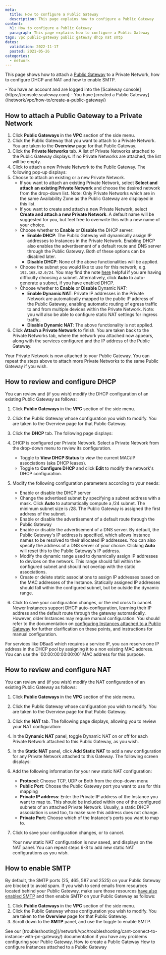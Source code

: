 ```yaml
---
meta:
  title: How to configure a Public Gateway
  description: This page explains how to configure a Public Gateway
content:
  h1: How to configure a Public Gateway
  paragraph: This page explains how to configure a Public Gateway
tags: vpc public-gateway public gateway dhcp nat smtp 
dates:
  validation: 2022-11-17
  posted: 2021-05-26
categories:
  - network
---
```


This page shows how to attach a [Public Gateway](/network/vpc/concepts/#public-gateway) to a Private Network, how to configure DHCP and NAT and how to enable SMTP.

<Macro id="iam-requirements" />
 
<Message type="requirement">
  - You have an account and are logged into the [Scaleway console](https://console.scaleway.com)
  - You have [created a Public Gateway](/network/vpc/how-to/create-a-public-gateway/)
</Message>

## How to attach a Public Gateway to a Private Network

1. Click **Public Gateways** in the **VPC** section of the side menu.
2. Click the Public Gateway that you want to attach to a Private Network. You are taken to the **Overview** page for that Public Gateway.
3. Click the **Private Networks** tab. A list of Private Networks attached to the Public Gateway displays. If no Private Networks are attached, the list will be empty.
4. Click <Icon name="plus" /> to attach a new Private Network to the Public Gateway. The following pop-up displays:
    <Lightbox src="scaleway-vpc-gw-attach-pn.webp" alt="" />
5. Choose to attach an existing or a new Private Network.
    - If you want to attach an existing Private Network, select **Select and attach an existing Private Network** and choose the desired network from the drop-down list.
      <Message type="note">
        Note: Only Private Networks which are in the same Availability Zone as the Public Gateway are displayed in this list.
      </Message>
    - If you want to create and attach a new Private Network, select **Create and attach a new Private Network**. A default name will be suggested for you, but feel free to overwrite this with a new name of your choice.
    - Choose whether to **Enable** or **Disable** the DHCP server:
        - **Enable DHCP**: The Public Gateway will dynamically assign IP addresses to Instances in the Private Network. Enabling DHCP also enables the advertisement of a default route and DNS server through the Public Gateway. Both of these options can be disabled later.
        - **Disable DHCP**: None of the above functionalities will be applied.
    - Choose the subnet you would like to use for this network, e.g. `192.168.42.0/24`. You may find the note [here](/compute/instances/how-to/use-private-networks/) helpful if you are having difficulty choosing a subnet. Alternatively, click **Auto** to auto-generate a subnet, if you have enabled DHCP.
    - Choose whether to **Enable** or **Disable** Dynamic NAT:
        - **Enable Dynamic NAT**: Private IP addresses in the Private Network are automatically mapped to the public IP address of the Public Gateway, enabling automatic routing of egress traffic to and from multiple devices within the Private Network. Note: you will also be able to configure static NAT settings for ingress traffic.
        - **Disable Dynamic NAT**: The above functionality is not applied.
6. Click **Attach a Private Network** to finish. You are taken back to the Private Networks tab, where the network you attached now appears, along with the services configured and the IP address of the Public Gateway.
    <Lightbox src="scaleway-vpc-gw-pn-attached.webp" alt="" />

Your Private Network is now attached to your Public Gateway. You can repeat the steps above to attach more Private Networks to the same Public Gateway if you wish.

## How to review and configure DHCP

You can review and (if you wish) modify the DHCP configuration of an existing Public Gateway as follows:

1. Click **Public Gateways** in the **VPC** section of the side menu.
2. Click the Public Gateway whose configuration you wish to modify. You are taken to the Overview page for that Public Gateway.
3. Click the **DHCP** tab. The following page displays:
    <Lightbox src="scaleway-dhcp.webp" alt="" />
4. DHCP is configured per Private Network. Select a Private Network from the drop-down menu to review its configuration.
    - Toggle <Icon name="toggle" /> to **View DHCP Status** to view the current MAC/IP associations (aka DHCP leases).
    - Toggle <Icon name="toggle" /> to **Configure DHCP** and click <Icon name="edit" /> **Edit** to modify the network's DHCP configuration.
5. Modify the following configuration parameters according to your needs:
    <Lightbox src="scaleway-dhcp-edit.webp" alt="" />

    - Enable or disable the DHCP server
    - Change the advertised subnet by specifying a subnet address with a mask. Click **Auto** to automatically compute a /24 subnet. The minimum subnet size is /28. The Public Gateway is assigned the first address of the subnet.
    - Enable or disable the advertisement of a default route through the Public Gateway
    - Enable or disable the advertisement of a DNS server. By default, the Public Gateway's IP address is specified, which allows Instance names to be resolved to their allocated IP addresses. You can also specify the address of a DNS server of your choice. Clicking **Auto** will reset this to the Public Gateway's IP address.
    - Modify the dynamic range used to dynamically assign IP addresses to devices on the network. This range should fall within the configured subnet and should not overlap with the static associations.
    - Create or delete static associations to assign IP addresses based on the MAC addresses of the Instance. Statically assigned IP addresses should fall within the configured subnet, but be outside the dynamic range.
6. Click <Icon name="validate" /> to save your configuration changes, or the red cross to cancel.
    <Message type="note">
      Newer Instances support DHCP auto-configuration, learning their IP address and the default route through the gateway automatically. However, older Instances may require manual configuration. You should refer to the documentation on [configuring Instances attached to a Public Gateway](/network/vpc/how-to/configure-instances-public-gw/) for further clarification on these points, and instructions for manual configuration.
    </Message>

<Message type="note">
  For services like DBaaS which requires a service IP, you can reserve one IP address in the DHCP pool by assigning it to a non existing MAC address.
  You can use the `00:00:00:00:00:00` MAC address for this purpose.
</Message>

## How to review and configure NAT

You can review and (if you wish) modify the NAT configuration of an existing Public Gateway as follows:

1. Click **Public Gateways** in the **VPC** section of the side menu.
2. Click the Public Gateway whose configuration you wish to modify. You are taken to the Overview page for that Public Gateway.
3. Click the **NAT** tab. The following page displays, allowing you to review your NAT configuration:
    <Lightbox src="scaleway-nat-tab.webp" alt="" />
4. In the **Dynamic NAT** panel, toggle <Icon name="toggle" /> Dynamic NAT on or off for each Private Network attached to this Public Gateway, as you wish.
5. In the **Static NAT** panel, click **Add Static NAT** to add a new configuration for any Private Network attached to this Gateway. The following screen displays:
    <Lightbox src="scaleway-nat-add-static.webp" alt="" />
6. Add the following information for your new static NAT configuration:
    - **Protocol**: Choose TCP, UDP or Both from the drop-down menu
    - **Public Port**: Choose the Public Gateway port you want to use for this mapping
    - **Private IP address**: Enter the Private IP address of the Instance you want to map to. This should be included within one of the configured subnets of an attached Private Network. Usually, a static DHCP association is used too, to make sure this address does not change.
    - **Private Port**: Choose which of the Instance's ports you want to map to.
7. Click <Icon name="validate" /> to save your configuration changes, or <Icon name="cancel" /> to cancel.

    Your new static NAT configuration is now saved, and displays on the NAT panel. You can repeat steps 6-8 to add new static NAT configurations as you wish.

## How to enable SMTP

By default, the SMTP ports (25, 465, 587 and 2525) on your Public Gateway are blocked to avoid spam. If you wish to send emails from resources located behind your Public Gateway, make sure those resources [have also enabled SMTP](/compute/instances/how-to/send-emails-from-your-instance/) and then enable SMTP on your Public Gateway as follows:

1. Click **Public Gateways** in the **VPC** section of the side menu.
2. Click the Public Gateway whose configuration you wish to modify. You are taken to the **Overview** page for that Public Gateway.
3. Scroll down to the **SMTP** panel, and use the toggle <Icon name="toggle" /> to enable SMTP.
    <Lightbox src="scaleway-enable-smtp.webp" alt="" />

<Message type="important">
  See our [troubleshooting](/network/vpc/troubleshooting/cant-connect-to-instance-with-pn-gateway/) documentation if you have any problems configuring your Public Gateway.
</Message>


<Navigation title="See Also">
  <PreviousButton to="/network/vpc/how-to/create-a-public-gateway/">How to create a Public Gateway</PreviousButton>
  <NextButton to="/network/vpc/how-to/configure-instances-public-gw/">How to configure Instances attached to a Public Gateway</NextButton>
</Navigation>
